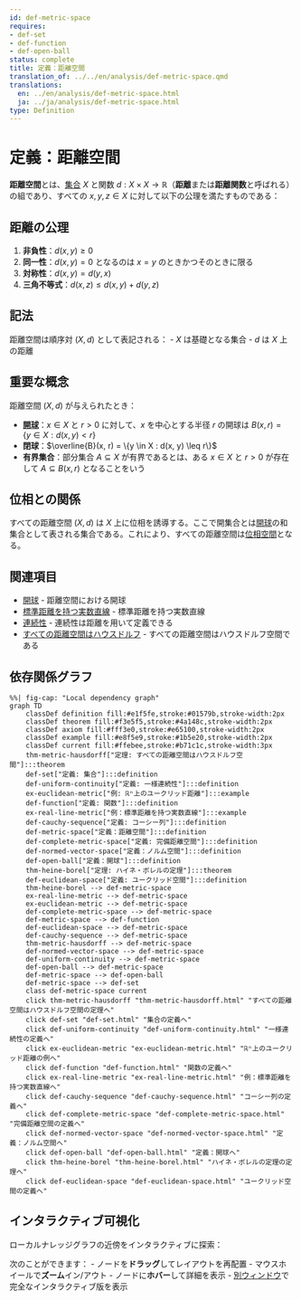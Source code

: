 ```yaml
---
id: def-metric-space
requires:
- def-set
- def-function
- def-open-ball
status: complete
title: 定義：距離空間
translation_of: ../../en/analysis/def-metric-space.qmd
translations:
  en: ../en/analysis/def-metric-space.html
  ja: ../ja/analysis/def-metric-space.html
type: Definition
---
```


# 定義：距離空間 {#def-metric-space}

**距離空間**とは、[集合](../logic-set-theory/def-set.qmd) $X$ と関数 $d: X \times X \to \mathbb{R}$（**距離**または**距離関数**と呼ばれる）の組であり、すべての $x, y, z \in X$ に対して以下の公理を満たすものである：

## 距離の公理

1. **非負性**：$d(x, y) \geq 0$
2. **同一性**：$d(x, y) = 0$ となるのは $x = y$ のときかつそのときに限る
3. **対称性**：$d(x, y) = d(y, x)$
4. **三角不等式**：$d(x, z) \leq d(x, y) + d(y, z)$

## 記法

距離空間は順序対 $(X, d)$ として表記される：
- $X$ は基礎となる集合
- $d$ は $X$ 上の距離

## 重要な概念

距離空間 $(X, d)$ が与えられたとき：

- **[開球](def-open-ball.qmd)**：$x \in X$ と $r > 0$ に対して、$x$ を中心とする半径 $r$ の開球は $B(x, r) = \{y \in X : d(x, y) < r\}$
- **閉球**：$\overline{B}(x, r) = \{y \in X : d(x, y) \leq r\}$
- **有界集合**：部分集合 $A \subseteq X$ が有界であるとは、ある $x \in X$ と $r > 0$ が存在して $A \subseteq B(x, r)$ となることをいう

## 位相との関係

すべての距離空間 $(X, d)$ は $X$ 上に位相を誘導する。ここで開集合とは[開球](def-open-ball.qmd)の和集合として表される集合である。これにより、すべての距離空間は[位相空間](../topology/def-topological-space.qmd)となる。

## 関連項目

- [開球](def-open-ball.qmd) - 距離空間における開球
- [標準距離を持つ実数直線](ex-real-line-metric.qmd) - 標準距離を持つ実数直線
- [連続性](def-continuity.qmd) - 連続性は距離を用いて定義できる
- [すべての距離空間はハウスドルフ](../topology/thm-metric-hausdorff.qmd) - すべての距離空間はハウスドルフ空間である

## 依存関係グラフ

```mermaid
%%| fig-cap: "Local dependency graph"
graph TD
    classDef definition fill:#e1f5fe,stroke:#01579b,stroke-width:2px
    classDef theorem fill:#f3e5f5,stroke:#4a148c,stroke-width:2px
    classDef axiom fill:#fff3e0,stroke:#e65100,stroke-width:2px
    classDef example fill:#e8f5e9,stroke:#1b5e20,stroke-width:2px
    classDef current fill:#ffebee,stroke:#b71c1c,stroke-width:3px
    thm-metric-hausdorff["定理: すべての距離空間はハウスドルフ空間"]:::theorem
    def-set["定義: 集合"]:::definition
    def-uniform-continuity["定義: 一様連続性"]:::definition
    ex-euclidean-metric["例: ℝⁿ上のユークリッド距離"]:::example
    def-function["定義: 関数"]:::definition
    ex-real-line-metric["例：標準距離を持つ実数直線"]:::example
    def-cauchy-sequence["定義: コーシー列"]:::definition
    def-metric-space["定義：距離空間"]:::definition
    def-complete-metric-space["定義: 完備距離空間"]:::definition
    def-normed-vector-space["定義：ノルム空間"]:::definition
    def-open-ball["定義：開球"]:::definition
    thm-heine-borel["定理: ハイネ・ボレルの定理"]:::theorem
    def-euclidean-space["定義: ユークリッド空間"]:::definition
    thm-heine-borel --> def-metric-space
    ex-real-line-metric --> def-metric-space
    ex-euclidean-metric --> def-metric-space
    def-complete-metric-space --> def-metric-space
    def-metric-space --> def-function
    def-euclidean-space --> def-metric-space
    def-cauchy-sequence --> def-metric-space
    thm-metric-hausdorff --> def-metric-space
    def-normed-vector-space --> def-metric-space
    def-uniform-continuity --> def-metric-space
    def-open-ball --> def-metric-space
    def-metric-space --> def-open-ball
    def-metric-space --> def-set
    class def-metric-space current
    click thm-metric-hausdorff "thm-metric-hausdorff.html" "すべての距離空間はハウスドルフ空間の定理へ"
    click def-set "def-set.html" "集合の定義へ"
    click def-uniform-continuity "def-uniform-continuity.html" "一様連続性の定義へ"
    click ex-euclidean-metric "ex-euclidean-metric.html" "ℝⁿ上のユークリッド距離の例へ"
    click def-function "def-function.html" "関数の定義へ"
    click ex-real-line-metric "ex-real-line-metric.html" "例：標準距離を持つ実数直線へ"
    click def-cauchy-sequence "def-cauchy-sequence.html" "コーシー列の定義へ"
    click def-complete-metric-space "def-complete-metric-space.html" "完備距離空間の定義へ"
    click def-normed-vector-space "def-normed-vector-space.html" "定義：ノルム空間へ"
    click def-open-ball "def-open-ball.html" "定義：開球へ"
    click thm-heine-borel "thm-heine-borel.html" "ハイネ・ボレルの定理の定理へ"
    click def-euclidean-space "def-euclidean-space.html" "ユークリッド空間の定義へ"
```

## インタラクティブ可視化

ローカルナレッジグラフの近傍をインタラクティブに探索：

::: {.graph-viz data-id="def-metric-space" data-width="700" data-height="500"}
:::

次のことができます：
- ノードを**ドラッグ**してレイアウトを再配置
- マウスホイールで**ズーム**イン/アウト
- ノードに**ホバー**して詳細を表示
- [別ウィンドウ](../../output/interactive/def-metric-space.html){target="_blank"}で完全なインタラクティブ版を表示

